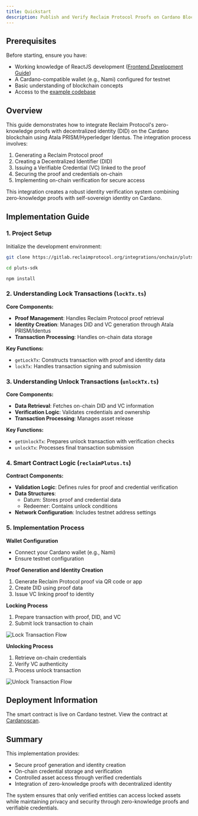 ```yaml
---
title: Quickstart
description: Publish and Verify Reclaim Protocol Proofs on Cardano Blockchain
---
```



## Prerequisites

Before starting, ensure you have:
- Working knowledge of ReactJS development ([Frontend Development Guide](/js/frontend-example))
- A Cardano-compatible wallet (e.g., Nami) configured for testnet
- Basic understanding of blockchain concepts
- Access to the [example codebase](https://gitlab.reclaimprotocol.org/integrations/onchain/pluts-sdk)

## Overview

This guide demonstrates how to integrate Reclaim Protocol's zero-knowledge proofs with decentralized identity (DID) on the Cardano blockchain using Atala PRISM/Hyperledger Identus. The integration process involves:

1. Generating a Reclaim Protocol proof
2. Creating a Decentralized Identifier (DID)
3. Issuing a Verifiable Credential (VC) linked to the proof
4. Securing the proof and credentials on-chain
5. Implementing on-chain verification for secure access

This integration creates a robust identity verification system combining zero-knowledge proofs with self-sovereign identity on Cardano.

## Implementation Guide

<Steps>

### 1. Project Setup

Initialize the development environment:

```bash
git clone https://gitlab.reclaimprotocol.org/integrations/onchain/pluts-sdk

cd pluts-sdk

npm install
```

### 2. Understanding Lock Transactions (`lockTx.ts`)

**Core Components:**

- **Proof Management**: Handles Reclaim Protocol proof retrieval
- **Identity Creation**: Manages DID and VC generation through Atala PRISM/Identus
- **Transaction Processing**: Handles on-chain data storage

**Key Functions:**
- `getLockTx`: Constructs transaction with proof and identity data
- `lockTx`: Handles transaction signing and submission

### 3. Understanding Unlock Transactions (`unlockTx.ts`)

**Core Components:**

- **Data Retrieval**: Fetches on-chain DID and VC information
- **Verification Logic**: Validates credentials and ownership
- **Transaction Processing**: Manages asset release

**Key Functions:**
- `getUnlockTx`: Prepares unlock transaction with verification checks
- `unlockTx`: Processes final transaction submission

### 4. Smart Contract Logic (`reclaimPlutus.ts`)

**Contract Components:**

- **Validation Logic**: Defines rules for proof and credential verification
- **Data Structures**: 
  - Datum: Stores proof and credential data
  - Redeemer: Contains unlock conditions
- **Network Configuration**: Includes testnet address settings

### 5. Implementation Process

**Wallet Configuration**
- Connect your Cardano wallet (e.g., Nami)
- Ensure testnet configuration

**Proof Generation and Identity Creation**
1. Generate Reclaim Protocol proof via QR code or app
2. Create DID using proof data
3. Issue VC linking proof to identity

**Locking Process**
1. Prepare transaction with proof, DID, and VC
2. Submit lock transaction to chain

![Lock Transaction Flow](/cardano/lock.jpg)

**Unlocking Process**
1. Retrieve on-chain credentials
2. Verify VC authenticity
3. Process unlock transaction

![Unlock Transaction Flow](/cardano/unlock.jpg)

</Steps>

## Deployment Information

The smart contract is live on Cardano testnet. View the contract at [Cardanoscan](https://preprod.cardanoscan.io/address/addr_test1wzv5v4jx3xaz4nlgp6j6juw707huauprhfdkst66mlh0fcsgk7uvw).

## Summary

This implementation provides:
- Secure proof generation and identity creation
- On-chain credential storage and verification
- Controlled asset access through verified credentials
- Integration of zero-knowledge proofs with decentralized identity

The system ensures that only verified entities can access locked assets while maintaining privacy and security through zero-knowledge proofs and verifiable credentials.